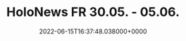 ---
title: "HoloNews FR 30.05. - 05.06."
date: "2022-06-15T16:37:48.038000+0000"
link: "https://reddit.com/r/HoloNews/comments/vcyot7/holonews_fr_3005_0506/"
images: ["https://preview.redd.it/ma0oy6gvbt591.png?width=640&crop=smart&auto=webp&s=65c5b90b9937a2edcc8784a15ce444829a09e441","https://i.redd.it/cl3aoohvbt591.gif","https://i.redd.it/ie5ynpgvbt591.gif","https://i.redd.it/jro1atgvbt591.gif","https://preview.redd.it/5pswx0gvbt591.png?width=640&crop=smart&auto=webp&s=34c06a35a31fa3949281dff88d148b1f96b36ed3","https://preview.redd.it/qejof3gvbt591.png?width=640&crop=smart&auto=webp&s=a810f26d05289dc70869c3008c5ede4d4e355504","https://preview.redd.it/ua3je7gvbt591.png?width=640&crop=smart&auto=webp&s=75970127e81f40b14cbdfc23cccb86e981ae8592","https://preview.redd.it/bnjt28gvbt591.png?width=640&crop=smart&auto=webp&s=754200ba89fe44e585ed415844045123b2caae06","https://preview.redd.it/ey9i7thvbt591.png?width=640&crop=smart&auto=webp&s=a2ad9adf90fb7e7135287ce120c3f3c24a71e8c0","https://preview.redd.it/i25rzagvbt591.png?width=640&crop=smart&auto=webp&s=9929922f65d796e2ba3c905789d5fc6e0ecb4640","https://preview.redd.it/wljo5agvbt591.png?width=640&crop=smart&auto=webp&s=a39cfeb6854c51a7d85268c9311a5ffad22160ab","https://preview.redd.it/lg1g5cgvbt591.png?width=640&crop=smart&auto=webp&s=b471c815fb738f013bb9b1382980f9d11502ff2e","https://preview.redd.it/v4p04cgvbt591.png?width=640&crop=smart&auto=webp&s=b43bfffa17abdcc264a63578dcf64fe5aa4b3486","https://preview.redd.it/1nlnedgvbt591.png?width=640&crop=smart&auto=webp&s=84e7070cf06ead6e9e4c540d8c8b4d05b93eb452","https://preview.redd.it/10mxlfgvbt591.png?width=640&crop=smart&auto=webp&s=307d61a9b41db45861e6c4c49a27118d307473a6","https://preview.redd.it/a9e19ggvbt591.png?width=640&crop=smart&auto=webp&s=57d4e9dc212ea8a71b0baace7bb34a8ef449e1aa","https://preview.redd.it/16re6jgvbt591.png?width=640&crop=smart&auto=webp&s=dadaa5141bda600e01893f55d28dff0256f854da","https://preview.redd.it/yx6dvdgvbt591.png?width=640&crop=smart&auto=webp&s=b3dbb6f881424e6bd4afca58de6485dfe10bf07d","https://preview.redd.it/yf6d8hgvbt591.png?width=640&crop=smart&auto=webp&s=7819ef03e5be090513bef47dbb2fc878a6c05e78"]
tags: []
---